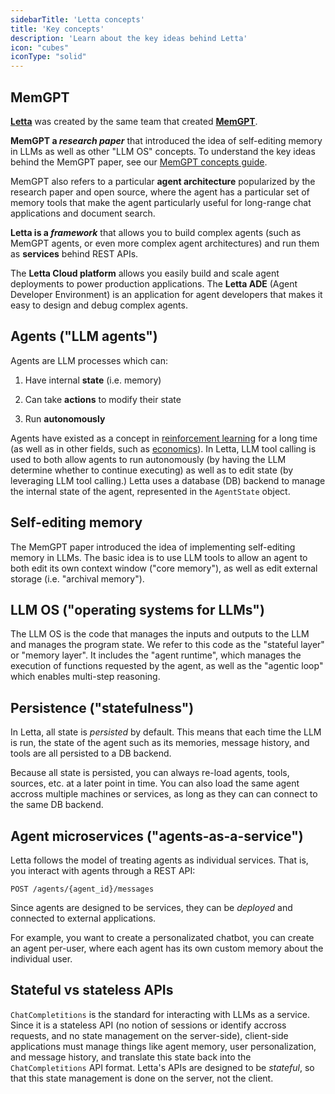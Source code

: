 ```yaml
---
sidebarTitle: 'Letta concepts'
title: 'Key concepts'
description: 'Learn about the key ideas behind Letta'
icon: "cubes"
iconType: "solid"
---
```


## MemGPT

**[Letta](https://letta.com)** was created by the same team that created **[MemGPT](https://research.memgpt.ai)**.

**MemGPT a _research paper_** that introduced the idea of self-editing memory in LLMs as well as other "LLM OS" concepts.
To understand the key ideas behind the MemGPT paper, see our [MemGPT concepts guide](/letta_memgpt).

MemGPT also refers to a particular **agent architecture** popularized by the research paper and open source, where the agent has a particular set of memory tools that make the agent particularly useful for long-range chat applications and document search.

**Letta is a _framework_** that allows you to build complex agents (such as MemGPT agents, or even more complex agent architectures) and run them as **services** behind REST APIs.

The **Letta Cloud platform** allows you easily build and scale agent deployments to power production applications.
The **Letta ADE** (Agent Developer Environment) is an application for agent developers that makes it easy to design and debug complex agents.

## Agents ("LLM agents")
Agents are LLM processes which can: 

1. Have internal **state** (i.e. memory)

2. Can take **actions** to modify their state

3. Run **autonomously**

Agents have existed as a concept in [reinforcement learning](https://en.wikipedia.org/wiki/Reinforcement_learning) for a long time (as well as in other fields, such as [economics](https://en.wikipedia.org/wiki/Agent_(economics))). In Letta, LLM tool calling is used to both allow agents to run autonomously (by having the LLM determine whether to continue executing) as well as to edit state (by leveraging LLM tool calling.)
Letta uses a database (DB) backend to manage the internal state of the agent, represented in the `AgentState` object. 

## Self-editing memory
The MemGPT paper introduced the idea of implementing self-editing memory in LLMs. The basic idea is to use LLM tools to allow an agent to both edit its own context window ("core memory"), as well as edit external storage (i.e. "archival memory").

## LLM OS ("operating systems for LLMs")
The LLM OS is the code that manages the inputs and outputs to the LLM and manages the program state.
We refer to this code as the "stateful layer" or "memory layer".
It includes the "agent runtime", which manages the execution of functions requested by the agent, as well as the "agentic loop" which enables multi-step reasoning.

## Persistence ("statefulness")
In Letta, all state is *persisted* by default. This means that each time the LLM is run, the state of the agent such as its memories, message history, and tools are all persisted to a DB backend. 

Because all state is persisted, you can always re-load agents, tools, sources, etc. at a later point in time. 
You can also load the same agent accross multiple machines or services, as long as they can can connect to the same DB backend. 

## Agent microservices ("agents-as-a-service")
Letta follows the model of treating agents as individual services. That is, you interact with agents through a REST API: 
```
POST /agents/{agent_id}/messages
```
Since agents are designed to be services, they can be *deployed* and connected to external applications. 

For example, you want to create a personalizated chatbot, you can create an agent per-user, where each agent has its own custom memory about the individual user. 

## Stateful vs stateless APIs
`ChatCompletitions` is the standard for interacting with LLMs as a service. Since it is a stateless API (no notion of sessions or identify accross requests, and no state management on the server-side), client-side applications must manage things like agent memory, user personalization, and message history, and translate this state back into the `ChatCompletitions` API format. Letta's APIs are designed to be *stateful*, so that this state management is done on the server, not the client. 


